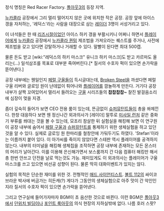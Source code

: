정식 명칭은 Red Racer Factory. [[폴아웃3]]의 등장 지역.

[[누카콜라]] 공장에서 그리 멀리 떨어지지 않은 곳에 위치한 작은 공장. 공장 앞에 아이스 갱을 자처하는, '레덕스'라는 사람을 대장으로 삼는 [[레이더]] 3명이 서성거리고 있다.

이 녀석들은 한 때 [[리즈시절]]이었던 아이스 하키 갱을 부활시키니 어쩌니 하면서 [[플레이어]]에게 [[누카콜라]] 공장에서 [[누카콜라 퀀텀]] 제조법을 가져오라는 퀘스트를 주거나, 사전에 제조법을 갖고 있다면 강탈하거나 거래할 수 있다. 말빨이 된다면 최대 500캡.

물론 돈도 받고 [wiki:"레덕스의 하키 마스크" 유니크 하키 마스크]도 받고 카르마도 올리는(...) 일석삼조를 목표로 대부분 죽여버린다.[* 질서의 수호자 퍽이 있으면 손가락을 뜯어낸다.]

공장 내부에는 웬일인지 [[페럴 구울]]들이 득시글대는데, [[Broken Steel]]을 까셨다면 페럴 구울 리버와 글로잉 원이 난데없이 튀어나와 [[플레이어]]를 깜놀하게 만든다. 거기다 공장 내부가 살짝 꼬여있어서 멀리서 들려오는 [[구울]] 시리즈들의 '''찹찹찹찹~''' 찰진 발걸음소리에 심장이 멎을 지경.

좀더 깊숙히 들어가 보면 CEO 전용 룸이 있는데, 뜬금없이 [[슈퍼뮤턴트]]들이 총을 쏴제낀다. 한창 대응하다 보면 웬 정신나간 외과의사가 [레이더] 말투로 [[미사일 런처]] 같은 중화기 부류를 쏴대는 것을 볼 수 있는데, 모조리 참살한 뒤 실험실을 해킹해 보면 이 연구원이 공장 내부에 숨어서 [[페럴 구울]]과 [[슈퍼뮤턴트]]를 통제하기 위한 생체실험을 하고 있던 것을 알 수 있다. 실제로 글로잉 원 한마리를 철창안에 가둬두기도 하였다. 'Stefan'이라는 이름까지 붙어 있다. 이 아가씨를 죽이지 않았다면 스테판 역시 플레이어를 공격하지 않는다. 내부의 터미널을 해킹해 생체칩을 조작하면 공장 내부에 존재하는 모든 몬스터의 머리가 날아간다. 이를 이용해 은신해가면서 보스룸까지 간 다음 컴퓨터 해킹만 해서 총 한번 안쓰고 던전을 날로 먹는것도 가능. 재미있게도 이 외과의사는 플레이어가 구울마스크를 쓰고 있으면 비선공 성향이 된다. 물론 딱히 대화이벤트가 있지는 않다.

실험의 목적은 단순한 재미를 위한 것. 전형적인 [[매드 사이언티스트]]. [[볼트 112]]의 싸이코 브라운 박사에 버금가는 히든캐(?) 게다가 그동안의 생체실험으로 아주 맛이 간 악인인지라 질서의 수호자 퍽이 있으면 손가락을 뜯어낸다.

그리고 연구실에 들어가자마자 BGM이 초 음산한 것으로 바뀐다. 이런 BGM은 [[폴아웃3]]에서 [[던위치 빌딩]]이나 [[포인트 룩아웃]]의 의식 현장의 지하실밖에 없다. 나름 호러 스팟?
